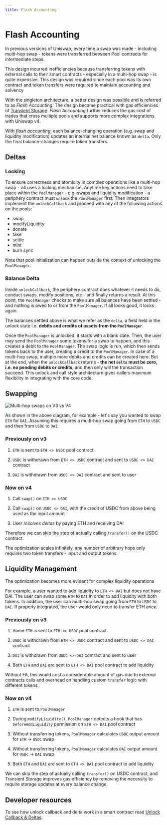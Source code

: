 ```yaml
---
title: Flash Accounting
---
```


# Flash Accounting

In previous versions of Uniswap, every time a swap was made - including multi-hop swap - tokens were transferred between Pool contracts for intermediate steps.

This design incurred inefficiencies because transferring tokens with external calls to their smart contracts - especially in a multi-hop swap - is quite expensive. This design was required since each pool was its own contract and token transfers were required to maintain accounting and solvency

With the singleton architecture, a better design was possible and is referred to as _Flash Accounting_. The design became practical with gas efficiencies of [Transient Storage](https://eips.ethereum.org/EIPS/eip-1153). _Flash Accounting_ further reduces the gas cost of trades that cross multiple pools and supports more complex integrations with Uniswap v4.

With _flash accounting_, each balance-changing operation (e.g. swap and liquidity modification) updates an internal net balance known as `delta`. Only the final balance-changes require token transfers.

## Deltas

### Locking 

To ensure correctness and atomicity in complex operations like a multi-hop swap - v4 uses a locking mechanism. Anytime key actions need to take place within the `PoolManager` - e.g. swaps and liquidity modification - a periphery contract must `unlock` the `PoolManager` first. Then integrators implement the `unlockCallback` and proceed with any of the following actions on the pools:

- swap
- modifyLiquidity
- donate
- take
- settle
- mint
- burn
sync

Note that pool initialization can happen outside the context of unlocking the `PoolManager`.

### Balance Delta

Inside `unlockCallback`, the periphery contract does whatever it needs to do, conduct swaps, modify positions, etc - and finally returns a result. At this point, the `PoolManager` checks to make sure all balances have been settled - and nothing is owed to or from the `PoolManager`. If all looks good, it locks again.

The balances settled above is what we refer as the `delta`, a field held in the unlock state i.e. **debits and credits of assets from the `PoolManager`**. 

Once the `PoolManager` is unlocked, it starts with a blank slate. Then, the user may send the `PoolManager` some tokens for a swap to happen, and this creates a debit to the `PoolManager`. The swap logic is run, which then sends tokens back to the user, creating a credit to the `PoolManager`. In case of a multi-hop swap, multiple more debits and credits can be created here. But at the end, when the `unlockCallback` returns - **the net `delta` must be zero, i.e. no pending debits or credits**, and then only will the transaction succeed. This unlock and call style architecture gives callers maximum flexibility in integrating with the core code.

## Swapping

![Multi-hop swaps on V3 vs V4](https://lh7-us.googleusercontent.com/sE7quPXvlU_AKTzNWiB2aYSmlO9gbjJyHRyQyx0ljMiFTVNaxb2WZ4Zlbe1l0C25vHO-Y-3y_zQeXJYVXCYxvNWPYX4nOC6JSSOeDPzx6bqoqT74-IpBMLq7miNl3yXbgU7EE_U6tuRzpPN5JsWQWA4oKg=s2048)

As shown in the above diagram, for example - let's say you wanted to swap `ETH` for `DAI`. Assuming this requires a multi-hop swap going from `ETH` to `USDC` and then from `USDC` to `DAI`.

### Previously on v3

1. `ETH` is sent to `ETH <> USDC` pool contract

2. `USDC` is withdrawn from `ETH <> USDC` contract and sent to `USDC <> DAI` contract

3. `DAI` is withdrawn from `USDC <> DAI` contract and sent to user

### Now on v4

1. Call `swap()` on `ETH <> USDC`

2. Call `swap()` on `USDC <> DAI`, with the credit of USDC from above being used as the input amount

4. User _resolves deltas_ by paying ETH and receiving DAI

Therefore we can skip the step of actually calling `transfer()` on the USDC contract. 

The optimization scales infinitely, any number of arbitrary hops only requires two token transfers - input and output tokens.

## Liquidity Management

The optimization becomes more evident for complex liquidity operations

For example, a user wanted to add liquidity to `ETH <> DAI` but does not have DAI. The user can swap some `ETH` to `DAI` in order to add liquidity with both tokens. In addition, the user can multi-hop swap going from `ETH` to `USDC` to `DAI`. If properly integrated, the user would only need to transfer ETH _once_.

### Previously on v3

1. Some `ETH` is sent to `ETH <> USDC` pool contract

2. `USDC` is withdrawn from `ETH <> USDC` contract and sent to `USDC <> DAI` contract

3. `DAI` is withdrawn from `USDC <> DAI` contract and sent to user

4. Both `ETH` and `DAI` are sent to `ETH <> DAI` pool contract to add liquidity

Without FA, this would cost a considerable amount of gas due to external contracts calls and overhead on handling custom `transfer` logic with different tokens.

### Now on v4

1. `ETH` is sent to `PoolManager`

2. During `modifyLiquidity()`, `PoolManager` detects a hook that has `beforeAddLiquidity` permission on `ETH <> DAI` pool contract

3. Without transferring tokens, `PoolManager` calculates `USDC` output amount for `ETH` → `USDC` swap

4. Without transferring tokens, `PoolManager` calculates `DAI` output amount for `USDC` → `DAI` swap

4. Both `ETH` and `DAI` are sent to `ETH <> DAI` pool contract to add liquidity

We can skip the step of actually calling `transfer()` on USDC contract, and Transient Storage improves gas efficiency by removing the necessity to require storage updates at every balance change.

## Developer resources
To see how unlock callback and delta work in a smart contract read [Unlock Callback & Deltas](/contracts/v4/guides/unlock-callback).